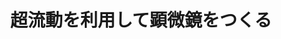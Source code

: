 ﻿---
title: "超流動を利用して顕微鏡をつくる"
category: "物質理工学院"
vol: 24
interviewee: "奥田 雄一 "
url: ""
tags: []
pdf: "24-4.pdf"
career: ""
preface: "応用物理物質理工学院科・奥田では超流動という現象を利用して「超流動ヘリウム超音波顕微鏡」という画期的な顕微鏡を作ろうとしている。"
---

